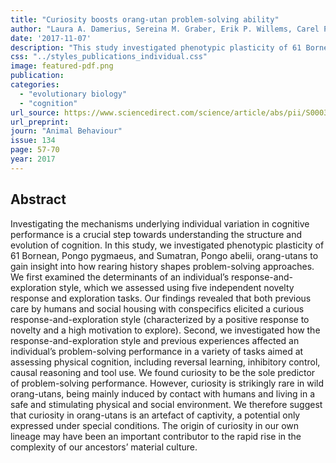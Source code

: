 ```yaml
---
title: "Curiosity boosts orang-utan problem-solving ability"
author: "Laura A. Damerius, Sereina M. Graber, Erik P. Willems, Carel P. van Schaik"
date: '2017-11-07'
description: "This study investigated phenotypic plasticity of 61 Bornean and Sumatran orang-utans to gain insight into how rearing history shapes problem-solving approaches. The findings suggest that previous human care and social housing with other orangutans fostered curiosity, and that curiosity is the strongest predictor of problem-solving performance. However, curiosity is rare in wild orangutans, suggesting it may be an artefact of captivity. The origin of curiosity in our own lineage may have been an important contributor to the rapid rise in the complexity of our ancestors’ material culture. "
css: "../styles_publications_individual.css"
image: featured-pdf.png
publication: 
categories:
  - "evolutionary biology"
  - "cognition"
url_source: https://www.sciencedirect.com/science/article/abs/pii/S0003347217303299?via%3Dihub
url_preprint: 
journ: "Animal Behaviour"
issue: 134
page: 57-70
year: 2017
---
```


## Abstract

Investigating the mechanisms underlying individual variation in cognitive performance is a crucial step towards understanding the structure and evolution of cognition. In this study, we investigated phenotypic plasticity of 61 Bornean, Pongo pygmaeus, and Sumatran, Pongo abelii, orang-utans to gain insight into how rearing history shapes problem-solving approaches. We first examined the determinants of an individual's response-and-exploration style, which we assessed using five independent novelty response and exploration tasks. Our findings revealed that both previous care by humans and social housing with conspecifics elicited a curious response-and-exploration style (characterized by a positive response to novelty and a high motivation to explore). Second, we investigated how the response-and-exploration style and previous experiences affected an individual's problem-solving performance in a variety of tasks aimed at assessing physical cognition, including reversal learning, inhibitory control, causal reasoning and tool use. We found curiosity to be the sole predictor of problem-solving performance. However, curiosity is strikingly rare in wild orang-utans, being mainly induced by contact with humans and living in a safe and stimulating physical and social environment. We therefore suggest that curiosity in orang-utans is an artefact of captivity, a potential only expressed under special conditions. The origin of curiosity in our own lineage may have been an important contributor to the rapid rise in the complexity of our ancestors' material culture.
